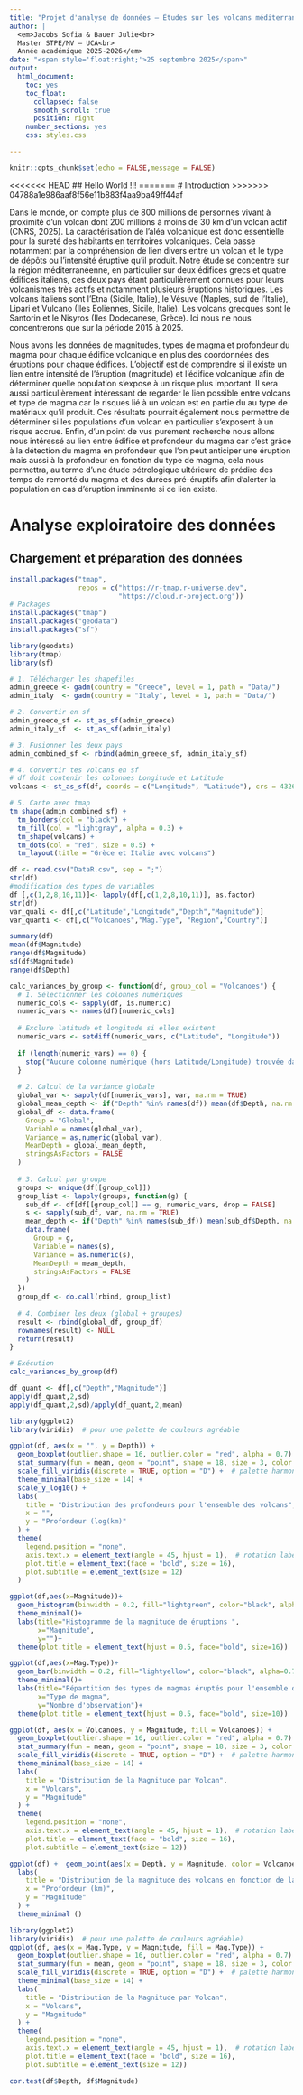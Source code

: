 ```yaml
---
title: "Projet d'analyse de données – Études sur les volcans méditerranéens"
author: |
  <em>Jacobs Sofia & Bauer Julie<br>
  Master STPE/MV – UCA<br>
  Année académique 2025-2026</em>
date: "<span style='float:right;'>25 septembre 2025</span>"
output: 
  html_document:
    toc: yes
    toc_float:  
      collapsed: false     
      smooth_scroll: true  
      position: right     
    number_sections: yes
    css: styles.css

---
```

```r
knitr::opts_chunk$set(echo = FALSE,message = FALSE)
```

<<<<<<< HEAD
## Hello World !!!
=======
# Introduction 
>>>>>>> 04788a1e986aaf8f56e11b883f4aa9ba49ff44af

Dans le monde, on compte plus de 800 millions de personnes vivant à proximité d’un volcan dont 200 millions à moins de 30 km d’un volcan actif (CNRS, 2025). La caractérisation de l’aléa volcanique est donc essentielle pour la sureté des habitants en territoires volcaniques. Cela passe notamment par la compréhension de lien divers entre un volcan et le type de dépôts ou l’intensité éruptive qu’il produit. Notre étude se concentre sur la région méditerranéenne, en particulier sur deux édifices grecs et quatre édifices italiens, ces deux pays étant particulièrement connues pour leurs volcanismes très actifs et notamment plusieurs éruptions historiques. Les volcans italiens sont l’Etna (Sicile, Italie), le Vésuve (Naples, sud de l’Italie), Lipari et Vulcano (Iles Eoliennes, Sicile, Italie). Les volcans grecques sont le Santorin et le Nisyros (Iles Dodecanese, Grèce). Ici nous ne nous concentrerons que sur la période 2015 à 2025.

Nous avons les données de magnitudes, types de magma et profondeur du magma pour chaque édifice volcanique en plus des coordonnées des éruptions pour chaque édifices.
L’objectif est de comprendre si il existe un lien entre intensité de l’éruption (magnitude) et l’édifice volcanique afin de déterminer quelle population s’expose à un risque plus important. Il sera aussi particulièrement intéressant de regarder le lien possible entre volcans et type de magma car le risques lié à un volcan est en partie du au type de matériaux qu’il produit. Ces résultats pourrait également nous permettre de déterminer si les populations d’un volcan en particulier s’exposent à un risque accrue. Enfin, d’un point de vus purement recherche nous allons nous intéressé au lien entre édifice et profondeur du magma car c’est grâce à la détection du magma en profondeur que l’on peut anticiper une éruption mais aussi à la profondeur en fonction du type de magma, cela nous permettra, au terme d’une étude pétrologique ultérieure de prédire des temps de remonté du magma et des durées pré-éruptifs afin d’alerter la population en cas d’éruption imminente si ce lien existe.

# Analyse exploiratoire des données 

## Chargement et préparation des données

```r
install.packages("tmap", 
                 repos = c("https://r-tmap.r-universe.dev", 
                           "https://cloud.r-project.org"))
# Packages
install.packages("tmap")
install.packages("geodata")
install.packages("sf")

library(geodata)
library(tmap)
library(sf)

# 1. Télécharger les shapefiles
admin_greece <- gadm(country = "Greece", level = 1, path = "Data/")
admin_italy  <- gadm(country = "Italy", level = 1, path = "Data/")

# 2. Convertir en sf
admin_greece_sf <- st_as_sf(admin_greece)
admin_italy_sf  <- st_as_sf(admin_italy)

# 3. Fusionner les deux pays
admin_combined_sf <- rbind(admin_greece_sf, admin_italy_sf)

# 4. Convertir tes volcans en sf
# df doit contenir les colonnes Longitude et Latitude
volcans <- st_as_sf(df, coords = c("Longitude", "Latitude"), crs = 4326)

# 5. Carte avec tmap
tm_shape(admin_combined_sf) +
  tm_borders(col = "black") +
  tm_fill(col = "lightgray", alpha = 0.3) +
  tm_shape(volcans) +
  tm_dots(col = "red", size = 0.5) +
  tm_layout(title = "Grèce et Italie avec volcans")

```


```r
df <- read.csv("DataR.csv", sep = ";")
str(df)
#modification des types de variables 
df [,c(1,2,8,10,11)]<- lapply(df[,c(1,2,8,10,11)], as.factor)
str(df)
var_quali <- df[,c("Latitude","Longitude","Depth","Magnitude")]
var_quanti <- df[,c("Volcanoes","Mag.Type", "Region","Country")]
```


```r
summary(df)
mean(df$Magnitude)
range(df$Magnitude)
sd(df$Magnitude)
range(df$Depth)


```

```r

calc_variances_by_group <- function(df, group_col = "Volcanoes") {
  # 1. Sélectionner les colonnes numériques
  numeric_cols <- sapply(df, is.numeric)
  numeric_vars <- names(df)[numeric_cols]
  
  # Exclure latitude et longitude si elles existent
  numeric_vars <- setdiff(numeric_vars, c("Latitude", "Longitude"))
  
  if (length(numeric_vars) == 0) {
    stop("Aucune colonne numérique (hors Latitude/Longitude) trouvée dans le data frame.")
  }
  
  # 2. Calcul de la variance globale
  global_var <- sapply(df[numeric_vars], var, na.rm = TRUE)
  global_mean_depth <- if("Depth" %in% names(df)) mean(df$Depth, na.rm = TRUE) else NA
  global_df <- data.frame(
    Group = "Global",
    Variable = names(global_var),
    Variance = as.numeric(global_var),
    MeanDepth = global_mean_depth,
    stringsAsFactors = FALSE
  )
  
  # 3. Calcul par groupe
  groups <- unique(df[[group_col]])
  group_list <- lapply(groups, function(g) {
    sub_df <- df[df[[group_col]] == g, numeric_vars, drop = FALSE]
    s <- sapply(sub_df, var, na.rm = TRUE)
    mean_depth <- if("Depth" %in% names(sub_df)) mean(sub_df$Depth, na.rm = TRUE) else NA
    data.frame(
      Group = g,
      Variable = names(s),
      Variance = as.numeric(s),
      MeanDepth = mean_depth,
      stringsAsFactors = FALSE
    )
  })
  group_df <- do.call(rbind, group_list)
  
  # 4. Combiner les deux (global + groupes)
  result <- rbind(global_df, group_df)
  rownames(result) <- NULL
  return(result)
}

# Exécution
calc_variances_by_group(df)


```

```r
df_quant <- df[,c("Depth","Magnitude")]
apply(df_quant,2,sd)
apply(df_quant,2,sd)/apply(df_quant,2,mean)
```

```r
library(ggplot2)
library(viridis)  # pour une palette de couleurs agréable

```

```r
ggplot(df, aes(x = "", y = Depth)) +
  geom_boxplot(outlier.shape = 16, outlier.color = "red", alpha = 0.7) +  # outliers visibles
  stat_summary(fun = mean, geom = "point", shape = 18, size = 3, color = "blue") + # moyenne
  scale_fill_viridis(discrete = TRUE, option = "D") +  # palette harmonieuse
  theme_minimal(base_size = 14) +
  scale_y_log10() +
  labs(
    title = "Distribution des profondeurs pour l'ensemble des volcans",
    x = "",
    y = "Profondeur (log(km)"
  ) +
  theme(
    legend.position = "none",
    axis.text.x = element_text(angle = 45, hjust = 1),  # rotation labels si nécessaire
    plot.title = element_text(face = "bold", size = 16),
    plot.subtitle = element_text(size = 12)
  )

```


```r
ggplot(df,aes(x=Magnitude))+
  geom_histogram(binwidth = 0.2, fill="lightgreen", color="black", alpha=0.7)+
  theme_minimal()+
  labs(title="Histogramme de la magnitude de éruptions ",
       x="Magnitude",
       y="")+
  theme(plot.title = element_text(hjust = 0.5, face="bold", size=16))
```

```r
ggplot(df,aes(x=Mag.Type))+
  geom_bar(binwidth = 0.2, fill="lightyellow", color="black", alpha=0.7)+
  theme_minimal()+
  labs(title="Répartition des types de magmas éruptés pour l'ensemble des volcans ",
       x="Type de magma",
       y="Nombre d'observation")+
  theme(plot.title = element_text(hjust = 0.5, face="bold", size=10))
```
```r
ggplot(df, aes(x = Volcanoes, y = Magnitude, fill = Volcanoes)) +
  geom_boxplot(outlier.shape = 16, outlier.color = "red", alpha = 0.7) +  # outliers visibles
  stat_summary(fun = mean, geom = "point", shape = 18, size = 3, color = "blue") + # moyenne
  scale_fill_viridis(discrete = TRUE, option = "D") +  # palette harmonieuse
  theme_minimal(base_size = 14) +
  labs(
    title = "Distribution de la Magnitude par Volcan",
    x = "Volcans",
    y = "Magnitude"
  ) +
  theme(
    legend.position = "none",
    axis.text.x = element_text(angle = 45, hjust = 1),  # rotation labels si nécessaire
    plot.title = element_text(face = "bold", size = 16),
    plot.subtitle = element_text(size = 12))
```
```r
ggplot(df) +  geom_point(aes(x = Depth, y = Magnitude, color = Volcanoes), size = 3, alpha = 0.5) +
  labs(
    title = "Distribution de la magnitude des volcans en fonction de la profondeur du magma",
    x = "Profondeur (km)",
    y = "Magnitude"
  ) +
  theme_minimal ()
```
```r
library(ggplot2)
library(viridis)  # pour une palette de couleurs agréable)
ggplot(df, aes(x = Mag.Type, y = Magnitude, fill = Mag.Type)) +
  geom_boxplot(outlier.shape = 16, outlier.color = "red", alpha = 0.7) +  # outliers visibles
  stat_summary(fun = mean, geom = "point", shape = 18, size = 3, color = "blue") + # moyenne
  scale_fill_viridis(discrete = TRUE, option = "D") +  # palette harmonieuse
  theme_minimal(base_size = 14) +
  labs(
    title = "Distribution de la Magnitude par Volcan",
    x = "Volcans",
    y = "Magnitude"
  ) +
  theme(
    legend.position = "none",
    axis.text.x = element_text(angle = 45, hjust = 1),  # rotation labels si nécessaire
    plot.title = element_text(face = "bold", size = 16),
    plot.subtitle = element_text(size = 12))
```

```r
cor.test(df$Depth, df$Magnitude)

```

